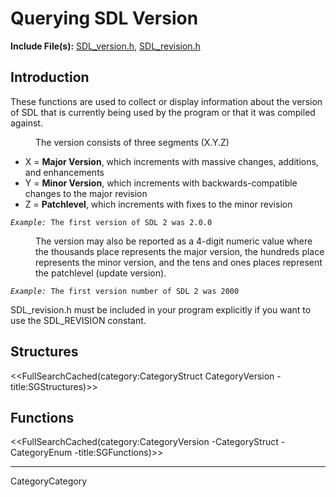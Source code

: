 <!-- #master-page:CategoryTemplate -->
<!-- #master-date:Unknown-Date -->
<!-- format wiki -->
<!-- language en -->

= Querying SDL Version =

'''Include File(s):''' [http://hg.libsdl.org/SDL/file/default/include/SDL_version.h SDL_version.h], [http://hg.libsdl.org/SDL/file/default/include/SDL_revision.h SDL_revision.h]


== Introduction ==

These functions are used to collect or display information about the version of SDL that is currently being used by the program or that it was compiled against.

: The version consists of three segments (X.Y.Z)
* X = '''Major Version''', which increments with massive changes, additions, and enhancements
* Y = '''Minor Version''', which increments with backwards-compatible changes to the major revision
* Z = '''Patchlevel''', which increments with fixes to the minor revision<br/>
 ''Example:'' The first version of SDL 2 was 2.0.0

: The version may also be reported as a 4-digit numeric value where the thousands place represents the major version, the hundreds place represents the minor version, and the tens and ones places represent the patchlevel (update version).
 ''Example:'' The first version number of SDL 2 was 2000

SDL_revision.h must be included in your program explicitly if you want to use the SDL_REVISION constant.

<!-- #Remove this line and the ## below to use this markup if it becomes relevant to this category -->
<!-- #== Enumerations == -->
<!-- #<<FullSearchCached(category:CategoryEnum CategoryVersion -title:SGEnumerations)>> -->

== Structures ==
<<FullSearchCached(category:CategoryStruct CategoryVersion -title:SGStructures)>>

== Functions ==
<<FullSearchCached(category:CategoryVersion -CategoryStruct -CategoryEnum -title:SGFunctions)>>

----
CategoryCategory
